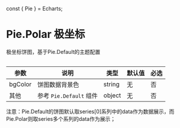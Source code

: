 const { Pie } = Echarts;

<Meta title="组件|Echarts" />

# Pie.Polar 极坐标

极坐标饼图，基于Pie.Default的主题配置

```javascript
```

<Preview>
  <Story name="Pie.Polar">
    <Pie.Polar
      pieSource={[
        [
          {name: '饼1', value: 1, total: 5},
        ],
        [
          {name: '饼2', value: 20, total: 23},
        ],
        [
          {name: '饼3', value: 12, total: 100},
        ]
      ]}
      bgColor={'#f0f0f0'}
    ></Pie.Polar>
  </Story>
</Preview>

| 参数    | 说明                               | 类型   | 默认值 | 必选 |
| ------- | ---------------------------------- | ------ | ------ | ---- |
| bgColor | 饼图数据背景色                     | string | 无     | 否   |
| 其他    | 参考 <code>Pie.Default</code> 组件 | object | 无     | 否   |

注意：Pie.Default的饼图默认取series[0]系列中的data作为数据展示，而Pie.Polar则取series多个系列的data作为展示；
